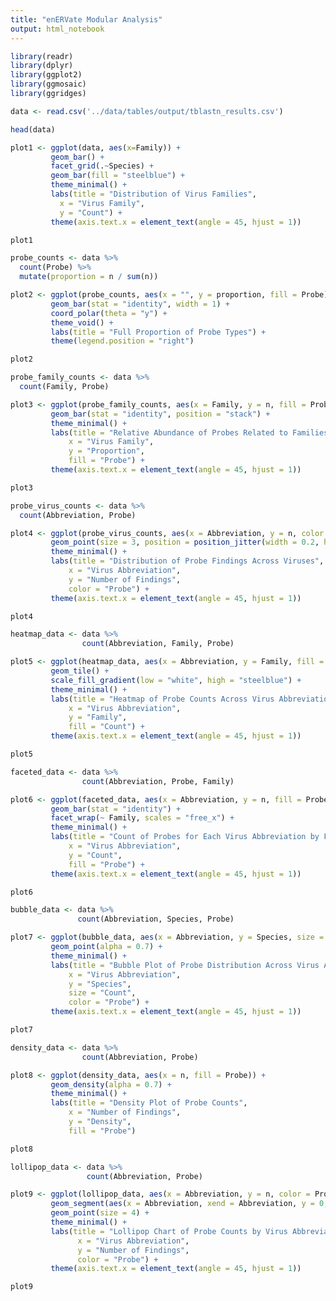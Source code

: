 ---
title: "enERVate Modular Analysis"
output: html_notebook
---

```{r message=FALSE, warning=FALSE}
library(readr)
library(dplyr)
library(ggplot2)
library(ggmosaic)
library(ggridges)
```

```{r}
data <- read.csv('../data/tables/output/tblastn_results.csv')
```

```{r}
head(data)
```

```{r}
plot1 <- ggplot(data, aes(x=Family)) +
         geom_bar() + 
         facet_grid(.~Species) +
         geom_bar(fill = "steelblue") +
         theme_minimal() +
         labs(title = "Distribution of Virus Families",
           x = "Virus Family",
           y = "Count") +
         theme(axis.text.x = element_text(angle = 45, hjust = 1))

plot1
```

```{r}
probe_counts <- data %>%
  count(Probe) %>%
  mutate(proportion = n / sum(n))

plot2 <- ggplot(probe_counts, aes(x = "", y = proportion, fill = Probe)) +
         geom_bar(stat = "identity", width = 1) +
         coord_polar(theta = "y") +
         theme_void() +
         labs(title = "Full Proportion of Probe Types") +
         theme(legend.position = "right")

plot2
```

```{r}
probe_family_counts <- data %>%
  count(Family, Probe)

plot3 <- ggplot(probe_family_counts, aes(x = Family, y = n, fill = Probe)) +
         geom_bar(stat = "identity", position = "stack") +
         theme_minimal() +
         labs(title = "Relative Abundance of Probes Related to Families",
             x = "Virus Family",
             y = "Proportion",
             fill = "Probe") +
         theme(axis.text.x = element_text(angle = 45, hjust = 1))

plot3
```

```{r}
probe_virus_counts <- data %>%
  count(Abbreviation, Probe)

plot4 <- ggplot(probe_virus_counts, aes(x = Abbreviation, y = n, color = Probe)) +
         geom_point(size = 3, position = position_jitter(width = 0.2, height = 0))+
         theme_minimal() +
         labs(title = "Distribution of Probe Findings Across Viruses",
             x = "Virus Abbreviation",
             y = "Number of Findings",
             color = "Probe") +
         theme(axis.text.x = element_text(angle = 45, hjust = 1))

plot4
```

```{r}
heatmap_data <- data %>%
                count(Abbreviation, Family, Probe)

plot5 <- ggplot(heatmap_data, aes(x = Abbreviation, y = Family, fill = n)) +
         geom_tile() +
         scale_fill_gradient(low = "white", high = "steelblue") +
         theme_minimal() +
         labs(title = "Heatmap of Probe Counts Across Virus Abbreviations and Families",
             x = "Virus Abbreviation",
             y = "Family",
             fill = "Count") +
         theme(axis.text.x = element_text(angle = 45, hjust = 1))

plot5
```

```{r}
faceted_data <- data %>%
                count(Abbreviation, Probe, Family)

plot6 <- ggplot(faceted_data, aes(x = Abbreviation, y = n, fill = Probe)) +
         geom_bar(stat = "identity") +
         facet_wrap(~ Family, scales = "free_x") +
         theme_minimal() +
         labs(title = "Count of Probes for Each Virus Abbreviation by Family",
             x = "Virus Abbreviation",
             y = "Count",
             fill = "Probe") +
         theme(axis.text.x = element_text(angle = 45, hjust = 1))

plot6
```

```{r}
bubble_data <- data %>%
               count(Abbreviation, Species, Probe)

plot7 <- ggplot(bubble_data, aes(x = Abbreviation, y = Species, size = n, color = Probe)) +
         geom_point(alpha = 0.7) +
         theme_minimal() +
         labs(title = "Bubble Plot of Probe Distribution Across Virus Abbreviations and Species",
             x = "Virus Abbreviation",
             y = "Species",
             size = "Count",
             color = "Probe") +
         theme(axis.text.x = element_text(angle = 45, hjust = 1))

plot7
```

```{r}
density_data <- data %>%
                count(Abbreviation, Probe)

plot8 <- ggplot(density_data, aes(x = n, fill = Probe)) +
         geom_density(alpha = 0.7) +
         theme_minimal() +
         labs(title = "Density Plot of Probe Counts",
             x = "Number of Findings",
             y = "Density",
             fill = "Probe")

plot8
```

```{r}
lollipop_data <- data %>%
                 count(Abbreviation, Probe)

plot9 <- ggplot(lollipop_data, aes(x = Abbreviation, y = n, color = Probe)) +
         geom_segment(aes(x = Abbreviation, xend = Abbreviation, y = 0, yend = n), size = 1) +
         geom_point(size = 4) +
         theme_minimal() +
         labs(title = "Lollipop Chart of Probe Counts by Virus Abbreviation",
               x = "Virus Abbreviation",
               y = "Number of Findings",
               color = "Probe") +
         theme(axis.text.x = element_text(angle = 45, hjust = 1))

plot9
```
